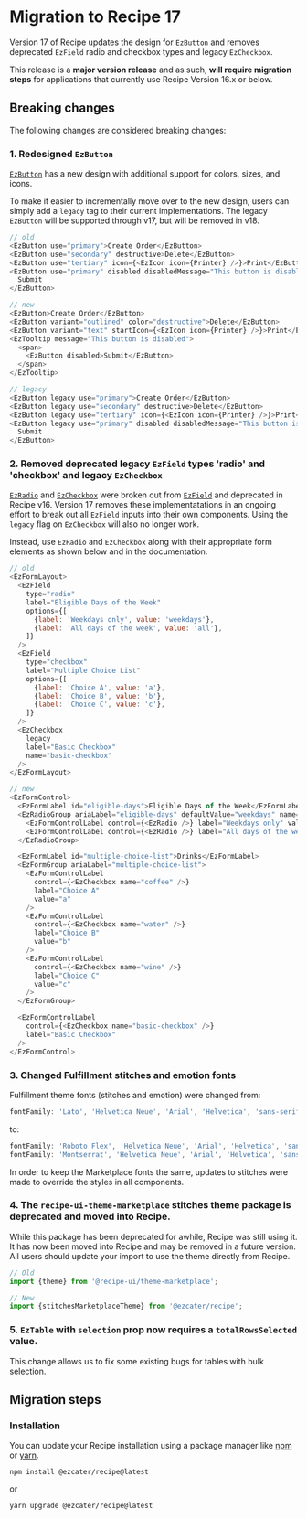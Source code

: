 
<Meta title="Guides/Migration/v17" />
<TableOfContents />

# Migration to Recipe 17

Version 17 of Recipe updates the design for `EzButton` and removes deprecated `EzField` radio and checkbox types and legacy `EzCheckbox`.

This release is a **major version release** and as such, **will require migration steps** for applications that currently use Recipe Version 16.x or below.

## Breaking changes

The following changes are considered breaking changes:

### 1. Redesigned `EzButton`

[`EzButton`](/components/ez-button) has a new design with additional support for colors, sizes, and icons.

To make it easier to incrementally move over to the new design, users can simply add a `legacy` tag to their current implementations. The legacy `EzButton` will be supported through v17, but will be removed in v18.

```js
// old
<EzButton use="primary">Create Order</EzButton>
<EzButton use="secondary" destructive>Delete</EzButton>
<EzButton use="tertiary" icon={<EzIcon icon={Printer} />}>Print</EzButton>
<EzButton use="primary" disabled disabledMessage="This button is disabled">
  Submit
</EzButton>

// new
<EzButton>Create Order</EzButton>
<EzButton variant="outlined" color="destructive">Delete</EzButton>
<EzButton variant="text" startIcon={<EzIcon icon={Printer} />}>Print</EzButton>
<EzTooltip message="This button is disabled">
  <span>
    <EzButton disabled>Submit</EzButton>
  </span>
</EzTooltip>

// legacy
<EzButton legacy use="primary">Create Order</EzButton>
<EzButton legacy use="secondary" destructive>Delete</EzButton>
<EzButton legacy use="tertiary" icon={<EzIcon icon={Printer} />}>Print</EzButton>
<EzButton legacy use="primary" disabled disabledMessage="This button is disabled">
  Submit
</EzButton>
```

### 2. Removed deprecated legacy `EzField` types 'radio' and 'checkbox' and legacy `EzCheckbox`

[`EzRadio`](/components/ez-radio) and [`EzCheckbox`](/components/ez-checkbox) were broken out from [`EzField`](/components/ez-field) and deprecated in Recipe v16. Version 17 removes these implementatations in an ongoing effort to break out all `EzField` inputs into their own components. Using the `legacy` flag on `EzCheckbox` will also no longer work.

Instead, use `EzRadio` and `EzCheckbox` along with their appropriate form elements as shown below and in the documentation.

```js
// old
<EzFormLayout>
  <EzField
    type="radio"
    label="Eligible Days of the Week"
    options={[
      {label: 'Weekdays only', value: 'weekdays'},
      {label: 'All days of the week', value: 'all'},
    ]}
  />
  <EzField
    type="checkbox"
    label="Multiple Choice List"
    options={[
      {label: 'Choice A', value: 'a'},
      {label: 'Choice B', value: 'b'},
      {label: 'Choice C', value: 'c'},
    ]}
  />
  <EzCheckbox
    legacy
    label="Basic Checkbox"
    name="basic-checkbox"
  />
</EzFormLayout>

// new
<EzFormControl>
  <EzFormLabel id="eligible-days">Eligible Days of the Week</EzFormLabel>
  <EzRadioGroup ariaLabel="eligible-days" defaultValue="weekdays" name="eligible-days" row>
    <EzFormControlLabel control={<EzRadio />} label="Weekdays only" value="weekdays" />
    <EzFormControlLabel control={<EzRadio />} label="All days of the week" value="all" />
  </EzRadioGroup>

  <EzFormLabel id="multiple-choice-list">Drinks</EzFormLabel>
  <EzFormGroup ariaLabel="multiple-choice-list">
    <EzFormControlLabel
      control={<EzCheckbox name="coffee" />}
      label="Choice A"
      value="a"
    />
    <EzFormControlLabel
      control={<EzCheckbox name="water" />}
      label="Choice B"
      value="b"
    />
    <EzFormControlLabel
      control={<EzCheckbox name="wine" />}
      label="Choice C"
      value="c"
    />
  </EzFormGroup>

  <EzFormControlLabel
    control={<EzCheckbox name="basic-checkbox" />}
    label="Basic Checkbox"
  />
</EzFormControl>
```

### 3. Changed Fulfillment stitches and emotion fonts

Fulfillment theme fonts (stitches and emotion) were changed from:

```js
fontFamily: 'Lato', 'Helvetica Neue', 'Arial', 'Helvetica', 'sans-serif';
```

to:

```js
fontFamily: 'Roboto Flex', 'Helvetica Neue', 'Arial', 'Helvetica', 'sans-serif'; // default
fontFamily: 'Montserrat', 'Helvetica Neue', 'Arial', 'Helvetica', 'sans-serif'; // headers
```

In order to keep the Marketplace fonts the same, updates to stitches were made to override the styles in all components.

### 4. The `recipe-ui-theme-marketplace` stitches theme package is deprecated and moved into Recipe.

While this package has been deprecated for awhile, Recipe was still using it. It has now been moved into Recipe and may be removed in a future version. All users should update your import to use the theme directly from Recipe.

```js
// Old
import {theme} from '@recipe-ui/theme-marketplace';

// New
import {stitchesMarketplaceTheme} from '@ezcater/recipe';
```

### 5. `EzTable` with `selection` prop now requires a `totalRowsSelected` value.

This change allows us to fix some existing bugs for tables with bulk selection.

## Migration steps

### Installation

You can update your Recipe installation using a package manager like [npm](https://docs.npmjs.com/cli/v6/commands/npm) or [yarn](https://classic.yarnpkg.com/lang/en/).

```term
npm install @ezcater/recipe@latest
```

or

```term
yarn upgrade @ezcater/recipe@latest
```
